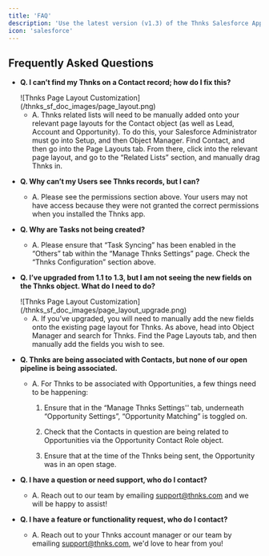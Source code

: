```yaml
---
title: 'FAQ'
description: 'Use the latest version (v1.3) of the Thnks Salesforce AppExchange app to capture all of your company’s Thnks activity from the Thnks web and mobile app (as well as Chrome and LinkedIn extensions) and associate Thnks data with Salesforce Leads, Contacts, Accounts and Opportunities.'
icon: 'salesforce'
---
```


## Frequently Asked Questions

* **Q. I can’t find my Thnks on a Contact record; how do I fix this?**
  <Frame>![Thnks Page Layout Customization](/thnks_sf_doc_images/page_layout.png)</Frame>

  * A.	Thnks related lists will need to be manually added onto your relevant page layouts for the Contact object (as well as Lead, Account and Opportunity). To do this, your Salesforce Administrator must go into Setup, and then Object Manager. Find Contact, and then go into the Page Layouts tab. From there, click into the relevant page layout, and go to the “Related Lists” section, and manually drag Thnks in.

* **Q. Why can’t my Users see Thnks records, but I can?**

  * A.	Please see the permissions section above. Your users may not have access because they were not granted the correct permissions when you installed the Thnks app.

* **Q. Why are Tasks not being created?**

  * A.	Please ensure that “Task Syncing” has been enabled in the “Others” tab within the “Manage Thnks Settings” page. Check the “Thnks Configuration” section above.

* **Q. I’ve upgraded from 1.1 to 1.3, but I am not seeing the new fields on the Thnks object. What do I need to do?**
  <Frame>![Thnks Page Layout Customization](/thnks_sf_doc_images/page_layout_upgrade.png)</Frame>

  * A.	If you’ve upgraded, you will need to manually add the new fields onto the existing page layout for Thnks. As above, head into Object Manager and search for Thnks. Find the Page Layouts tab, and then manually add the fields you wish to see.

* **Q. Thnks are being associated with Contacts, but none of our open pipeline is being associated.**

  * A.	For Thnks to be associated with Opportunities, a few things need to be happening:

    1. Ensure that in the “Manage Thnks Settings'' tab, underneath “Opportunity Settings”, “Opportunity Matching” is toggled on.

    2. Check that the Contacts in question are being related to Opportunities via the Opportunity Contact Role object.

    3. Ensure that at the time of the Thnks being sent, the Opportunity was in an open stage.

* **Q. I have a question or need support, who do I contact?**

  * A.	Reach out to our team by emailing [support@thnks.com](mailto:support@thnks.com) and we will be happy to assist!

* **Q. I have a feature or functionality request, who do I contact?**

  * A.	Reach out to your Thnks account manager or our team by emailing [support@thnks.com](mailto:support@thnks.com), we'd love to hear from you!
